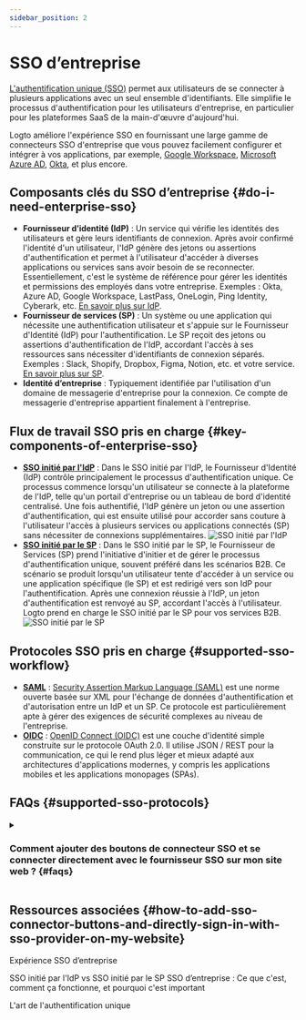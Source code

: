 ```yaml
---
sidebar_position: 2
---
```


# SSO d’entreprise

[L'authentification unique (SSO)](https://auth.wiki/single-sign-on) permet aux utilisateurs de se connecter à plusieurs applications avec un seul ensemble d'identifiants. Elle simplifie le processus d'authentification pour les utilisateurs d'entreprise, en particulier pour les plateformes SaaS de la main-d'œuvre d'aujourd'hui.

Logto améliore l'expérience SSO en fournissant une large gamme de connecteurs SSO d'entreprise que vous pouvez facilement configurer et intégrer à vos applications, par exemple, [Google Workspace](/integrations/google-workspace), [Microsoft Azure AD](/integrations/entra-id-saml), [Okta](/integrations/okta), et plus encore.

## Composants clés du SSO d’entreprise \{#do-i-need-enterprise-sso}

- **Fournisseur d’identité (IdP)** : Un service qui vérifie les identités des utilisateurs et gère leurs identifiants de connexion. Après avoir confirmé l'identité d'un utilisateur, l'IdP génère des jetons ou assertions d'authentification et permet à l'utilisateur d'accéder à diverses applications ou services sans avoir besoin de se reconnecter. Essentiellement, c'est le système de référence pour gérer les identités et permissions des employés dans votre entreprise. Exemples : Okta, Azure AD, Google Workspace, LastPass, OneLogin, Ping Identity, Cyberark, etc. [En savoir plus sur IdP](https://auth.wiki/identity-provider).
- **Fournisseur de services (SP)** : Un système ou une application qui nécessite une authentification utilisateur et s'appuie sur le Fournisseur d'Identité (IdP) pour l'authentification. Le SP reçoit des jetons ou assertions d'authentification de l'IdP, accordant l'accès à ses ressources sans nécessiter d'identifiants de connexion séparés. Exemples : Slack, Shopify, Dropbox, Figma, Notion, etc. et votre service. [En savoir plus sur SP](https://auth.wiki/service-provider).
- **Identité d’entreprise** : Typiquement identifiée par l'utilisation d'un domaine de messagerie d'entreprise pour la connexion. Ce compte de messagerie d'entreprise appartient finalement à l'entreprise.

## Flux de travail SSO pris en charge \{#key-components-of-enterprise-sso}

- [**SSO initié par l'IdP**](/end-user-flows/enterprise-sso/idp-initiated-sso) : Dans le SSO initié par l'IdP, le Fournisseur d'Identité (IdP) contrôle principalement le processus d'authentification unique. Ce processus commence lorsqu'un utilisateur se connecte à la plateforme de l'IdP, telle qu'un portail d'entreprise ou un tableau de bord d'identité centralisé. Une fois authentifié, l'IdP génère un jeton ou une assertion d'authentification, qui est ensuite utilisé pour accorder sans couture à l'utilisateur l'accès à plusieurs services ou applications connectés (SP) sans nécessiter de connexions supplémentaires.
  <img src="/img/assets/idp-initiated-sso.png" alt="SSO initié par l'IdP" />
- [**SSO initié par le SP**](/end-user-flows/enterprise-sso/sp-initiated-sso) : Dans le SSO initié par le SP, le Fournisseur de Services (SP) prend l'initiative d'initier et de gérer le processus d'authentification unique, souvent préféré dans les scénarios B2B. Ce scénario se produit lorsqu'un utilisateur tente d'accéder à un service ou une application spécifique (le SP) et est redirigé vers son IdP pour l'authentification. Après une connexion réussie à l'IdP, un jeton d'authentification est renvoyé au SP, accordant l'accès à l'utilisateur. Logto prend en charge le SSO initié par le SP pour vos services B2B.
  <img src="/img/assets/sp-initiated-sso.png" alt="SSO initié par le SP" />

## Protocoles SSO pris en charge \{#supported-sso-workflow}

- [**SAML**](/integrations/saml-sso) : [Security Assertion Markup Language (SAML)](https://auth.wiki/saml) est une norme ouverte basée sur XML pour l'échange de données d'authentification et d'autorisation entre un IdP et un SP. Ce protocole est particulièrement apte à gérer des exigences de sécurité complexes au niveau de l'entreprise.
- [**OIDC**](/integrations/oidc-sso) : [OpenID Connect (OIDC)](https://auth.wiki/openid-connect) est une couche d'identité simple construite sur le protocole OAuth 2.0. Il utilise JSON / REST pour la communication, ce qui le rend plus léger et mieux adapté aux architectures d'applications modernes, y compris les applications mobiles et les applications monopages (SPAs).

## FAQs \{#supported-sso-protocols}

<details>
  <summary>

### Comment ajouter des boutons de connecteur SSO et se connecter directement avec le fournisseur SSO sur mon site web ? \{#faqs}

</summary>

Logto vous permet d'ajouter des boutons de connexion sociale à votre site web et d'initier directement le processus de connexion SSO sans afficher le formulaire de connexion par défaut. Consultez notre guide [Connexion directe](/end-user-flows/authentication-parameters/direct-sign-in/) pour des instructions détaillées.

</details>

## Ressources associées \{#how-to-add-sso-connector-buttons-and-directly-sign-in-with-sso-provider-on-my-website}

<Url href="https://www.youtube.com/watch?v=-mD8Sfab7sI&t=12s"> Expérience SSO d’entreprise</Url>

<Url href="https://blog.logto.io/idp-vs-sp-initiated-sso">
  SSO initié par l'IdP vs SSO initié par le SP
</Url>

<Url href="https://blog.logto.io/enterprise-sso">
  SSO d’entreprise : Ce que c'est, comment ça fonctionne, et pourquoi c'est important
</Url>

<Url href="https://blog.logto.io/single-sign-on">L'art de l'authentification unique</Url>
